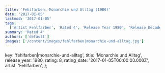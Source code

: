 ```yaml
---
title: 'Fehlfarben: Monarchie und Alltag (1980)'
date: '2017-01-05'
lastmod: '2017-01-05'
tags:
  ['Artist Fehlfarben', 'Rated 4', 'Release Year 1980', 'Release Decade 1980']
summary: 'Rated 4'
authors: ['default']
images: ['/content/images/fehlfarben|monarchie-und-alltag.jpg']
---
```


  key: 'fehlfarben|monarchie-und-alltag',
  title: 'Monarchie und Alltag',
  release_year: 1980,
  rating: 8,
  rating_date: '2017-01-05T00:00:00.000Z',
  artist: 'Fehlfarben',
};

<MusicRating data={data} />
